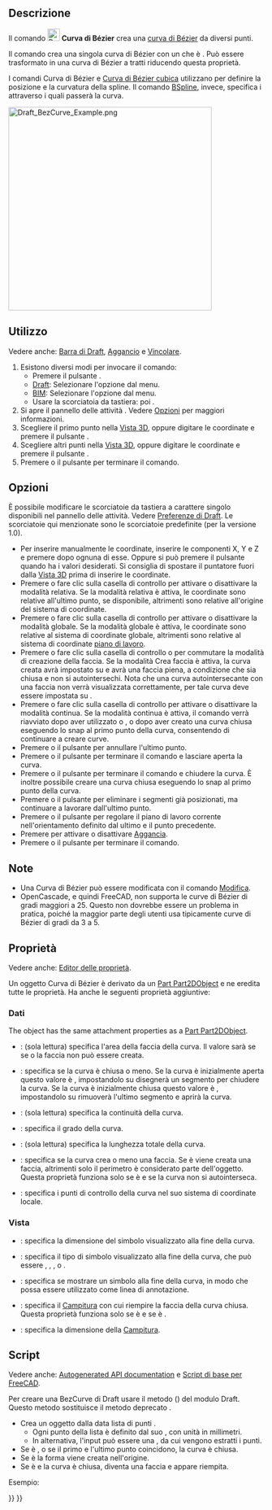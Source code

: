 <languages/>

{{Docnav/it
|[[Draft_CubicBezCurve/it|Curva di Bézier cubica]]
|[[Draft_Point/it|Punto]]
|[[Draft_Workbench/it|Draft]]
|IconL=Draft_CubicBezCurve.svg
|IconR=Draft_Point.svg
|IconC=Workbench_Draft.svg
}}

{{GuiCommand/it
|Name=Draft BezCurve
|Name/it=Draft Curva di Bézier
|MenuLocation=Drafting → Strumenti Beziér → Curva di Bézier<br>2D Drafting → Curva di Bézier
|Workbenches=[[Draft_Workbench/it|Draft]], [[BIM_Workbench/it|BIM]]
|Shortcut={{KEY|B}} {{KEY|Z}}
|Version=0.14
|SeeAlso=[[Draft Wire/it|Draft Polilinea]], [[Draft_CubicBezCurve/it|Draft Curva di Bézier cubica]], [[Draft BSpline/it|Draft BSpline]]
}}

<span id="Description"></span>
==Descrizione== 

Il comando [[Image:Draft_BezCurve.svg|24px]] '''Curva di Bézier''' crea una [http://en.wikipedia.org/wiki/Bezier_curve curva di Bézier] da diversi punti.

Il comando crea una singola curva di Bézier con un {{PropertyData|Degree}} che è {{incode|number_of_points - 1}}. Può essere trasformato in una curva di Bézier a tratti riducendo questa proprietà.

I comandi Curva di Bézier e [[Draft_CubicBezCurve/it|Curva di Bézier cubica]] utilizzano {{Emphasis|punti di controllo}} per definire la posizione e la curvatura della spline. Il comando [[Draft BSpline/it|BSpline]], invece, specifica i {{Emphasis|punti esatti}} attraverso i quali passerà la curva.

[[Image:Draft_BezCurve_Example.png|400px]]
{{Caption|Curva di Bézier definita da più punti di controllo}}

<span id="Usage"></span>
==Utilizzo==

Vedere anche: [[Draft_Tray/it|Barra di Draft]], [[Draft_Snap/it|Aggancio]] e [[Draft_Constrain/it|Vincolare]].

# Esistono diversi modi per invocare il comando:
#* Premere il pulsante {{Button|[[Image:Draft_BezCurve.svg|16px]] [[Draft_BezCurve/it|Curva di Bézier]]}}.
#* [[Draft_Workbench/it|Draft]]: Selezionare l'opzione {{MenuCommand|Drafting → Strumenti Bézier → [[Image:Draft_BezCurve.svg|16px]] Curva di Bézier}} dal menu.
#* [[BIM_Workbench/it|BIM]]: Selezionare l'opzione {{MenuCommand|2D Drafting → [[Image:Draft_BezCurve.svg|16px]] Curva di Bézier}} dal menu.
#* Usare la scorciatoia da tastiera: {{KEY|B}} poi {{KEY|Z}}.
# Si apre il pannello delle attività {{MenuCommand|Curva di Bézier}}. Vedere [[#Options|Opzioni]] per maggiori informazioni.
# Scegliere il primo punto nella [[3D_view/it|Vista 3D]], oppure digitare le coordinate e premere il pulsante {{Button|[[Image:Draft_AddPoint.svg|16px]] Inserisci punto}}.
# Scegliere altri punti nella [[3D_view/it|Vista 3D]], oppure digitare le coordinate e premere il pulsante {{Button|[[Image:Draft_AddPoint.svg|16px]] Inserisci punto}}.
# Premere {{KEY|Esc}} o il pulsante {{Button|Chiudi}} per terminare il comando.

<span id="Options"></span>
== Opzioni ==

<div class="mw-translate-fuzzy">
È possibile modificare le scorciatoie da tastiera a carattere singolo disponibili nel pannello delle attività. Vedere [[Draft_Preferences/it|Preferenze di Draft]]. Le scorciatoie qui menzionate sono le scorciatoie predefinite (per la versione 1.0).
</div>

* Per inserire manualmente le coordinate, inserire le componenti X, Y e Z e premere {{KEY|Enter}} dopo ognuna di esse. Oppure si può premere il pulsante {{Button|[[Image:Draft_AddPoint.svg|16px]] Inserisci punto}} quando ha i valori desiderati. Si consiglia di spostare il puntatore fuori dalla [[3D_view/it|Vista 3D]] prima di inserire le coordinate.
* Premere {{KEY|R}} o fare clic sulla casella di controllo {{MenuCommand|Relativo}} per attivare o disattivare la modalità relativa. Se la modalità relativa è attiva, le coordinate sono relative all'ultimo punto, se disponibile, altrimenti sono relative all'origine del sistema di coordinate.
* Premere {{KEY|G}} o fare clic sulla casella di controllo {{MenuCommand|Globale}} per attivare o disattivare la modalità globale. Se la modalità globale è attiva, le coordinate sono relative al sistema di coordinate globale, altrimenti sono relative al sistema di coordinate [[Draft_SelectPlane/it|piano di lavoro]].
* Premere {{KEY|F}} o fare clic sulla casella di controllo {{MenuCommand|Riempito}}{{VersionNoteMinus/it|1.0}} o {{MenuCommand|Crea Faccia}}{{VersionNote/it|1.1}} per commutare la modalità di creazione della faccia. Se la modalità Crea faccia è attiva, la curva creata avrà {{PropertyData|Make Face}} impostato su {{TRUE}} e avrà una faccia piena, a condizione che sia chiusa e non si autointersechi. Nota che una curva autointersecante con una faccia non verrà visualizzata correttamente, per tale curva {{PropertyData|Make Face}} deve essere impostata su {{FALSE}}.
* Premere {{KEY|N}} o fare clic sulla casella di controllo {{MenuCommand|Continua}} per attivare o disattivare la modalità continua. Se la modalità continua è attiva, il comando verrà riavviato dopo aver utilizzato {{Button|[[Image:Draft_FinishLine.svg|16px]] Fine}} o {{Button|[[Image:Draft_CloseLine.svg|16px]] Chiudi}}, o dopo aver creato una curva chiusa eseguendo lo snap al primo punto della curva, consentendo di continuare a creare curve.
* Premere {{KEY|/}} o il pulsante {{Button|[[Image:Draft_UndoLine.svg|16px]] Annulla}} per annullare l'ultimo punto.
* Premere {{KEY|A}} o il pulsante {{Button|[[Image:Draft_FinishLine.svg|16px]] Fine}} per terminare il comando e lasciare aperta la curva.
* Premere {{KEY|O}} o il pulsante {{Button|[[Image:Draft_CloseLine.svg|16px]] Chiudi}} per terminare il comando e chiudere la curva. È inoltre possibile creare una curva chiusa eseguendo lo snap al primo punto della curva.
* Premere {{KEY|W}} o il pulsante {{Button|[[Image:Draft Wipe.svg|16px]] Pulisci}} per eliminare i segmenti già posizionati, ma continuare a lavorare dall'ultimo punto.
* Premere {{KEY|U}} o il pulsante {{Button|[[Image:Draft SelectPlane.svg|16px]] [[Draft_SelectPlane|Imposta il piano di lavoro]]}} per regolare il piano di lavoro corrente nell'orientamento definito dal ultimo e il punto precedente.
* Premere {{KEY|S}} per attivare o disattivare [[Draft_Snap/it|Aggancia]].
* Premere {{KEY|Esc}} o il pulsante {{Button|Chiudi}} per terminare il comando.

<span id="Notes"></span>
==Note==

* Una Curva di Bézier può essere modificata con il comando [[Draft_Edit/it|Modifica]].
* OpenCascade, e quindi FreeCAD, non supporta le curve di Bézier di gradi maggiori a 25. Questo non dovrebbe essere un problema in pratica, poiché la maggior parte degli utenti usa tipicamente curve di Bézier di gradi da 3 a 5.

<span id="Properties"></span>
== Proprietà ==

Vedere anche: [[Property_editor/it|Editor delle proprietà]].

<div class="mw-translate-fuzzy">
Un oggetto Curva di Bézier è derivato da un [[Part_Part2DObject/it|Part Part2DObject]] e ne eredita tutte le proprietà. Ha anche le seguenti proprietà aggiuntive:
</div>

<span id="Data"></span>
=== Dati ===

{{TitleProperty|Attachment}}

The object has the same attachment properties as a [[Part_Part2DObject#Data|Part Part2DObject]].

{{TitleProperty|Draft}}

* {{PropertyData|Area|Area}}: (sola lettura) specifica l'area della faccia della curva. Il valore sarà {{value|0.0}} se {{PropertyData|Make Face}} se {{FALSE}} o la faccia non può essere creata.
* {{PropertyData|Closed|Bool}}: specifica se la curva è chiusa o meno. Se la curva è inizialmente aperta questo valore è {{FALSE}}, impostandolo su {{TRUE}} disegnerà un segmento per chiudere la curva. Se la curva è inizialmente chiusa questo valore è {{TRUE}}, impostandolo su {{FALSE}} rimuoverà l'ultimo segmento e aprirà la curva.
* {{PropertyData|Continuity|IntegerList}}: (sola lettura) specifica la continuità della curva.
* {{PropertyData|Degree|Integer}}: specifica il grado della curva.
* {{PropertyData|Length|Length}}: (sola lettura) specifica la lunghezza totale della curva.
* {{PropertyData|Make Face|Bool}}: specifica se la curva crea o meno una faccia. Se è {{TRUE}} viene creata una faccia, altrimenti solo il perimetro è considerato parte dell'oggetto. Questa proprietà funziona solo se {{PropertyData|Closed}} è {{TRUE}} e se la curva non si autointerseca.
* {{PropertyData|Points|VectorList}}: specifica i punti di controllo della curva nel suo sistema di coordinate locale.

<span id="View"></span>
=== Vista ===

{{TitleProperty|Draft}}

* {{PropertyView|Arrow Size|Length}}: specifica la dimensione del simbolo visualizzato alla fine della curva.
* {{PropertyView|Arrow Type|Enumeration}}: specifica il tipo di simbolo visualizzato alla fine della curva, che può essere {{value|Dot}}, {{value|Circle}}, {{value|Arrow}}, {{value|Tick}} o {{value|Tick-2}}.
* {{PropertyView|End Arrow|Bool}}: specifica se mostrare un simbolo alla fine della curva, in modo che possa essere utilizzato come linea di annotazione.
* {{PropertyView|Pattern|Enumeration}}: specifica il [[Draft_Pattern/it|Campitura]] con cui riempire la faccia della curva chiusa. Questa proprietà funziona solo se {{PropertyData|Make Face}} è {{TRUE}} e se {{PropertyView|Display Mode}} è {{value|Flat Lines}}.
* {{PropertyView|Pattern Size|Float}}: specifica la dimensione della [[Draft_Pattern/it|Campitura]].

<span id="Scripting"></span>
==Script==

Vedere anche: [https://freecad.github.io/SourceDoc/ Autogenerated API documentation] e [[FreeCAD Scripting Basics/it|Script di base per FreeCAD]].

Per creare una BezCurve di Draft usare il metodo {{incode|make_bezcurve}} ({{Version/it|0.19}}) del modulo Draft. Questo metodo sostituisce il metodo deprecato {{incode|makeBezCurve}}.

{{Code|code=
bezcurve = make_bezcurve(pointslist, closed=False, placement=None, face=None, support=None, degree=None)
bezcurve = make_bezcurve(Part.Wire, closed=False, placement=None, face=None, support=None, degree=None)
}}

* Crea un oggetto {{incode|bezcurve}} dalla data lista di punti {{incode|pointslist}}.
** Ogni punto della lista è definito dal suo {{incode|FreeCAD.Vector}}, con unità in millimetri.
** In alternativa, l'input può essere una {{incode|Part.Wire}}, da cui vengono estratti i punti.
* Se {{incode|closed}} è {{incode|True}}, o se il primo e l'ultimo punto coincidono, la curva è chiusa.
* Se {{incode|placement}} è {{incode|None}} la forma viene creata nell'origine.
* Se {{incode|face}} è {{incode|True}} e la curva è chiusa, diventa  una faccia e appare riempita.

Esempio:

{{Code|code=
import FreeCAD as App
import Draft

doc = App.newDocument()

p1 = App.Vector(0, 0, 0)
p2 = App.Vector(1000, 1000, 0)
p3 = App.Vector(2000, 0, 0)
p4 = App.Vector(1500, -2000, 0)

bezcurve1 = Draft.make_bezcurve([p1, p2, p3, p4], closed=True)
bezcurve2 = Draft.make_bezcurve([p4, 1.3*p2, p1, 4.1*p3], closed=True)
bezcurve3 = Draft.make_bezcurve([1.7*p3, 1.5*p4, 2.1*p2, p1], closed=True)

doc.recompute()
}}


{{Docnav/it
|[[Draft_CubicBezCurve/it|Curva di Bézier cubica]]
|[[Draft_Point/it|Punto]]
|[[Draft_Workbench/it|Draft]]
|IconL=Draft_CubicBezCurve.svg
|IconR=Draft_Point.svg
|IconC=Workbench_Draft.svg
}}

{{Draft Tools navi{{#translation:}}}}
{{Userdocnavi{{#translation:}}}}